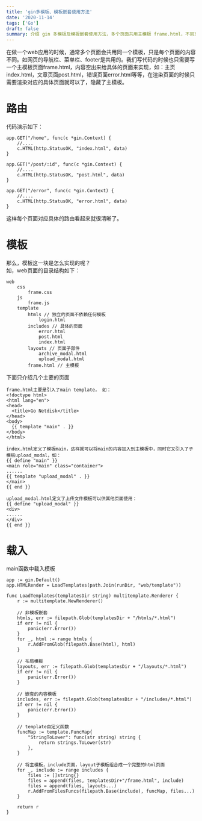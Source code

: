 ```yaml
---
title: 'gin多模板、模板嵌套使用方法'
date: '2020-11-14'
tags: ['Go']
draft: false
summary: 介绍 gin 多模板及模板嵌套使用方法，多个页面共用主模板 frame.html，不同页面如 index.html、post.html 等在渲染时只需渲染具体页面。通过路由和模板定义及载入实现，清晰展示页面结构和内容组合。 
---
```


在做一个web应用的时候，通常多个页面会共用同一个模板，只是每个页面的内容不同。如网页的导航栏、菜单栏、footer是共用的。我们写代码的时候也只需要写一个主模板页面frame.html，内容空出来给具体的页面来实现，如：主页index.html，文章页面post.html，错误页面error.html等等，在渲染页面的时候只需要渲染对应的具体页面就可以了，隐藏了主模板。

# 路由
代码演示如下：
```
app.GET("/home", func(c *gin.Context) {
    //....
    c.HTML(http.StatusOK, "index.html", data)
}

app.GET("/post/:id", func(c *gin.Context) {
    //....
    c.HTML(http.StatusOK, "post.html", data)
}

app.GET("/error", func(c *gin.Context) {
    //....
    c.HTML(http.StatusOK, "error.html", data)
}
```
这样每个页面对应具体的路由看起来就很清晰了。

# 模板
那么，模板这一块是怎么实现的呢？  
如，web页面的目录结构如下：
```
web
    css
        frame.css
    js
        frame.js
    template
        htmls // 独立的页面不依赖任何模板
            login.html
        includes // 具体的页面
            error.html
            post.html
            index.html
        layouts // 页面子部件
            archive_modal.html
            upload_modal.html
        frame.html // 主模板
```
下面只介绍几个主要的页面
```
frame.html主要是引入了main template， 如：
<!doctype html>
<html lang="en">
<head>
  <title>Go Netdisk</title>
</head>
<body>
  {{ template "main" . }}
</body>
</html>

index.html定义了模板main，这样就可以将main的内容加入到主模板中，同时它又引入了子模板upload_modal，如：
{{ define "main" }}
<main role="main" class="container">
......
{{ template "upload_modal" . }}
</main>
{{ end }}

upload_modal.html定义了上传文件模板可以供其他页面使用：
{{ define "upload_modal" }}
<div>
......
</div>
{{ end }}
```

# 载入
main函数中载入模板
```
app := gin.Default()
app.HTMLRender = LoadTemplates(path.Join(runDir, "web/template"))

func LoadTemplates(templatesDir string) multitemplate.Renderer {
	r := multitemplate.NewRenderer()

	// 非模板嵌套
	htmls, err := filepath.Glob(templatesDir + "/htmls/*.html")
	if err != nil {
		panic(err.Error())
	}
	for _, html := range htmls {
		r.AddFromGlob(filepath.Base(html), html)
	}

	// 布局模板
	layouts, err := filepath.Glob(templatesDir + "/layouts/*.html")
	if err != nil {
		panic(err.Error())
	}

	// 嵌套的内容模板
	includes, err := filepath.Glob(templatesDir + "/includes/*.html")
	if err != nil {
		panic(err.Error())
	}

	// template自定义函数
	funcMap := template.FuncMap{
		"StringToLower": func(str string) string {
			return strings.ToLower(str)
		},
	}
 
    // 将主模板，include页面，layout子模板组合成一个完整的html页面
	for _, include := range includes {
		files := []string{}
		files = append(files, templatesDir+"/frame.html", include)
		files = append(files, layouts...)
		r.AddFromFilesFuncs(filepath.Base(include), funcMap, files...)
	}

	return r
}

```